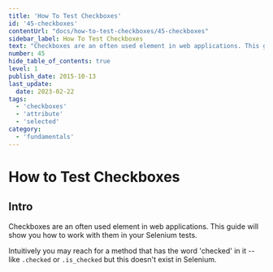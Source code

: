 ```yaml
---
title: 'How To Test Checkboxes'
id: '45-checkboxes'
contentUrl: "docs/how-to-test-checkboxes/45-checkboxes"
sidebar_label: How To Test Checkboxes
text: "Checkboxes are an often used element in web applications. This guide will show you how to work with them in your Selenium tests."
number: 45
hide_table_of_contents: true
level: 1
publish_date: 2015-10-13
last_update:
  date: 2023-02-22
tags:
  - 'checkboxes'
  - 'attribute'
  - 'selected'
category:
  - 'fundamentals'
---
```


# How to Test Checkboxes

## Intro

Checkboxes are an often used element in web applications. This guide will show you how to work with them in your Selenium tests.

Intuitively you may reach for a method that has the word 'checked' in it -- like `.checked` or `.is_checked` but this doesn't exist in Selenium.


<DropdownMarkdown folderName='45-how-to-test-checkboxes' />
